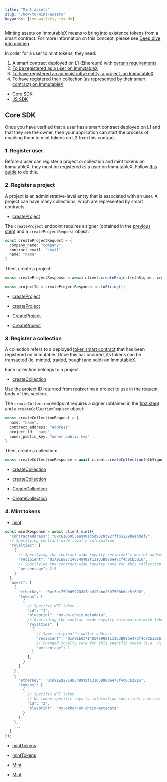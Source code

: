 ```yaml
---
title: "Mint assets"
slug: "/how-to-mint-assets"
keywords: [imx-wallets, imx-dx]
---
```



Minting assets on ImmutableX means to bring into existence tokens from a smart contract. For more information on this concept, please see [Deep dive into minting](./deep-dive-minting).

In order for a user to mint tokens, they need:
1. A smart contract deployed on L1 (Ethereum) with [certain requirements](./launch-collection/smart-contract-requirements)
2. [To be registered as a user on ImmutableX](#1-register-user)
3. [To have registered an administrative entity, a project, on ImmutableX](#2-register-a-project)
4. [To have registered their collection (as represented by their smart contract) on ImmutableX](#3-register-a-collection)

<ListAdmonition label="Guides">
    <ul>
        <li><a href="#core-sdk">Core SDK</a></li>
        <li><a href="./minting-with-royalties">JS SDK</a></li>
    </ul>
</ListAdmonition>

## Core SDK

Once you have verified that a user has a smart contract deployed on L1 and that they are the owner, then your application can start the process of enabling them to mint tokens on L2 from this contract.

### 1. Register user
Before a user can register a project or collection and mint tokens on ImmutableX, they must be registered as a user on ImmutableX. Follow [this guide](./how-to-register-users) to do this.

### 2. Register a project
A project is an administrative-level entity that is associated with an user. A project can have many collections, which are represented by smart contracts.

<Tabs>
  <TabItem value="typescript" label="Typescript Core SDK">

  <ListAdmonition label="SDK reference">
      <ul>
          <li><a href="https://docs.x.immutable.com/sdk-references/core-sdk-ts/1.0.0-beta.3/classes/immutablex.immutablex#createProject">createProject</a></li>
      </ul>
  </ListAdmonition>

The `createProject` endpoint requires a signer (obtained in the [previous step](#1-register-user)) and a `createProjectRequest` object:
```ts
const createProjectRequest = {
  company_name: "company",
  contract_email: "email",
  name: "name"
}
```

Then, create a project:
```ts
const createProjectResponse = await client.createProject(ethSigner, createProjectRequest);

const projectId = createProjectResponse.id.toString();
```
  </TabItem>
  <TabItem value="kotlin" label="Kotlin (JVM) Core SDK">

  <ListAdmonition label="SDK reference">
      <ul>
          <li><a href="https://docs.x.immutable.com/sdk-references/core-sdk-kotlin/0-6-0/imx-core-sdk-kotlin-jvm/com.immutable.sdk.api/-projects-api/create-project.html">createProject</a></li>
      </ul>
  </ListAdmonition>

  </TabItem>
  <TabItem value="Swift" label="Swift Core SDK">

  <ListAdmonition label="SDK reference">
      <ul>
          <li><a href="https://docs.x.immutable.com/sdk-references/core-sdk-swift/0-4-0/documentation/immutablexcore/projectsapi/createproject(imxsignature:imxtimestamp:createprojectrequest:)">createProject</a></li>
      </ul>
  </ListAdmonition>

  </TabItem>
  <TabItem value="go" label="Golang Core SDK">

  <ListAdmonition label="SDK reference">
      <ul>
          <li><a href="https://pkg.go.dev/github.com/immutable/imx-core-sdk-golang@v0.2.1/imx#Client.CreateProject">CreateProject</a></li>
      </ul>
  </ListAdmonition>

  <ListAdmonition label="Example">
      <ul>
          <li><a href="https://github.com/immutable/imx-core-sdk-golang/blob/main/imx/examples/project/main.go#L17-L26">CreateProject</a></li>
      </ul>
  </ListAdmonition>

  </TabItem>
</Tabs>

### 3. Register a collection
A collection refers to a deployed [token smart contract](https://docs.openzeppelin.com/contracts/4.x/tokens) that has been registered on Immutable. Once this has occured, its tokens can be transacted (ie. minted, traded, bought and sold) on ImmutableX.

Each collection belongs to a project.

<Tabs>
  <TabItem value="typescript" label="Typescript Core SDK">

  <ListAdmonition label="SDK reference">
      <ul>
          <li><a href="https://docs.x.immutable.com/sdk-references/core-sdk-ts/1.0.0-beta.3/classes/immutablex.immutablex#createCollection">createCollection</a></li>
      </ul>
  </ListAdmonition>

Use the project ID returned from [registering a project](#2-register-a-project) to use in the request body of this section.

The `createCollection` endpoint requires a signer (obtained in the [first step](#1-register-user)) and a `createCollectionRequest` object:
```ts
const createCollectionRequest = {
  name: "name",
  contract_address: "address",
  project_id: "name",
  owner_public_key: "owner public key"
}
```

Then, create a collection:
```ts
const createCollectionResponse = await client.createCollection(ethSigner, createCollectionRequest);
```
  </TabItem>
  <TabItem value="kotlin" label="Kotlin (JVM) Core SDK">

  <ListAdmonition label="SDK reference">
      <ul>
          <li><a href="https://docs.x.immutable.com/sdk-references/core-sdk-kotlin/0-6-0/imx-core-sdk-kotlin-jvm/com.immutable.sdk.api/-collections-api/create-collection.html">createCollection</a></li>
      </ul>
  </ListAdmonition>

  </TabItem>
  <TabItem value="Swift" label="Swift Core SDK">

  <ListAdmonition label="SDK reference">
      <ul>
          <li><a href="https://docs.x.immutable.com/sdk-references/core-sdk-swift/0-4-0/documentation/immutablexcore/collectionsapi/createcollection(imxsignature:imxtimestamp:createcollectionrequest:)">createCollection</a></li>
      </ul>
  </ListAdmonition>

  </TabItem>
  <TabItem value="go" label="Golang Core SDK">

  <ListAdmonition label="SDK reference">
      <ul>
          <li><a href="https://pkg.go.dev/github.com/immutable/imx-core-sdk-golang@v0.2.1/imx#Client.CreateCollection">CreateCollection</a></li>
      </ul>
  </ListAdmonition>

  <ListAdmonition label="Example">
      <ul>
          <li><a href="https://github.com/immutable/imx-core-sdk-golang/blob/main/imx/examples/collection/main.go">CreateCollection</a></li>
      </ul>
  </ListAdmonition>

  </TabItem>
</Tabs>

### 4. Mint tokens

<Tabs>
  <TabItem value="typescript" label="Typescript Core SDK">

  <ListAdmonition label="SDK reference">
      <ul>
          <li><a href="https://docs.x.immutable.com/sdk-references/core-sdk-ts/1.0.0-beta.3/classes/immutablex.immutablex#mint">mint</a></li>
      </ul>
  </ListAdmonition>

```ts
const mintResponse = await client.mint({
  "contractAddress": "0xc6185055ea9891d5d9020c927ff65229baebdef2",
  // Specifying contract-wide royalty information
  "royalties": [
    {
      // Specifying the contract-wide royalty recipient's wallet address
      "recipient": "0xA91E927148548992f13163B98be47Cf4c8Cb3B16",
      // Specifying the contract-wide royalty rate for this collection
      "percentage": 2.5
    }
  ],
  "users": [
    {
      "etherKey": "0xc3ec7590d5970867ebd17bbe8397500b6ae5f690",
      "tokens": [
        {
          // Specific NFT token
          "id": "1",
          "blueprint": "my-on-chain-metadata",
          // Overriding the contract-wide royalty information with token-specific royalty information
          "royalties": [
            {
              // Same recipient's wallet address
              "recipient": "0xA91E927148548992f13163B98be47Cf4c8Cb3B16",
              // Changed royalty rate for this specific token (i.e. 1% instead of the default 2.5%)                        
              "percentage": 1
            }
          ],
        }
      ]
    },
    {
      "etherKey": "0xA91E927148548992f13163B98be47Cf4c8Cb3B16",
      "tokens": [
        {
          // Specific NFT token
          // No token-specific royalty information specified; contract-wide royalty infromation will be used
          "id": "2",
          "blueprint": "my-other-on-chain-metadata"
        }
      ]
    },
    ...
  ]
});
```
  </TabItem>
  <TabItem value="kotlin" label="Kotlin (JVM) Core SDK">

  <ListAdmonition label="SDK reference">
      <ul>
          <li><a href="https://docs.x.immutable.com/sdk-references/core-sdk-kotlin/0-6-0/imx-core-sdk-kotlin-jvm/com.immutable.sdk.api/-mints-api/mint-tokens.html">mintTokens</a></li>
      </ul>
  </ListAdmonition>

  </TabItem>
  <TabItem value="Swift" label="Swift Core SDK">

  <ListAdmonition label="SDK reference">
      <ul>
          <li><a href="https://docs.x.immutable.com/sdk-references/core-sdk-swift/0-4-0/documentation/immutablexcore/mintsapi/minttokens(minttokensrequestv2:)">mintTokens</a></li>
      </ul>
  </ListAdmonition>

  </TabItem>
  <TabItem value="go" label="Golang Core SDK">

  <ListAdmonition label="SDK reference">
      <ul>
          <li><a href="https://pkg.go.dev/github.com/immutable/imx-core-sdk-golang@v0.2.1/imx#Client.Mint">Mint</a></li>
      </ul>
  </ListAdmonition>

  <ListAdmonition label="Example">
      <ul>
          <li><a href="https://github.com/immutable/imx-core-sdk-golang/blob/main/imx/examples/minting/main.go">Mint</a></li>
      </ul>
  </ListAdmonition>
  </TabItem>
</Tabs>